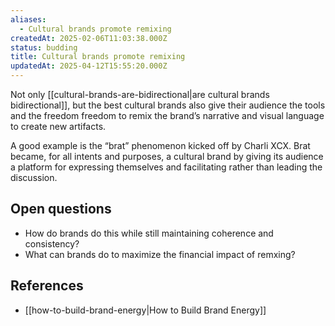 ```yaml
---
aliases:
  - Cultural brands promote remixing
createdAt: 2025-02-06T11:03:38.000Z
status: budding
title: Cultural brands promote remixing
updatedAt: 2025-04-12T15:55:20.000Z
---
```

Not only [[cultural-brands-are-bidirectional|are cultural brands bidirectional]], but the best cultural brands also give their audience the tools and the freedom freedom to remix the brand’s narrative and visual language to create new artifacts.

A good example is the “brat” phenomenon kicked off by Charli XCX. Brat became, for all intents and purposes, a cultural brand by giving its audience a platform for expressing themselves and facilitating rather than leading the discussion.

## Open questions

- How do brands do this while still maintaining coherence and consistency?
- What can brands do to maximize the financial impact of remxing?

## References

- [[how-to-build-brand-energy|How to Build Brand Energy]]
